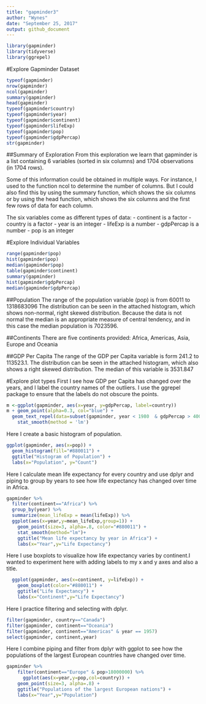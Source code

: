 ```yaml
---
title: "gapminder3"
author: "Wynes"
date: "September 25, 2017"
output: github_document
---
```


```r
library(gapminder)
library(tidyverse)
library(ggrepel)
```

#Explore Gapminder Dataset

```r
typeof(gapminder)
nrow(gapminder)
ncol(gapminder)
summary(gapminder)
head(gapminder)
typeof(gapminder$country)
typeof(gapminder$year)
typeof(gapminder$continent)
typeof(gapminder$lifeExp)
typeof(gapminder$pop)
typeof(gapminder$gdpPercap)
str(gapminder)
```
##Summary of Exploration
From this exploration we learn that gapminder is a list containing 6 variables (sorted in six columns) and 1704 observations (in 1704 rows).

Some of this information could be obtained in multiple ways. For instance, I used to the function ncol to determine the number of columns. But I could also find this by using the summary function, which shows the six columns or by using the head function, which shows the six columns and the first few rows of data for each column.

The six variables come as different types of data:
- continent is a factor
- country is a factor
- year is an integer
- lifeExp is a number
- gdpPercap is a number
- pop is an integer

#Explore Individual Variables
```r
range(gapminder$pop)
hist(gapminder$pop)
median(gapminder$pop)
table(gapminder$continent)
summary(gapminder)
hist(gapminder$gdpPercap)
median(gapminder$gdpPercap)

```
##Population
The range of the population variable (pop) is from 60011 to 1318683096
The distribution can be seen in the attached histogram, which shows non-normal, right skewed distribution. Because the data is not normal the median is an appropriate measure of central tendency, and in this case the median population is 7023596.

##Continents
There are five continents provided: Africa, Americas, Asia, Europe and Oceania

##GDP Per Capita
The range of the GDP per Capita variable is form 241.2 to 113523.1. The distribution can be seen in the attached histogram, which also shows a right skewed distribution. The median of this variable is 3531.847

#Explore plot types
First I see how GDP per Capita has changed over the years, and I label the country names of the outliers. I use the ggrepel package to ensure that the labels do not obscure the points.

```r
m <-ggplot(gapminder, aes(x=year, y=gdpPercap, label=country))
m + geom_point(alpha=0.3, col="blue") +
  geom_text_repel(data=subset(gapminder, year < 1980  & gdpPercap > 40000)) +
    stat_smooth(method = 'lm')
```


Here I create a basic histogram of population.
```r
ggplot(gapminder, aes(x=pop)) +
  geom_histogram(fill="#880011") +  
  ggtitle("Histogram of Population") +
  labs(x="Population", y="Count")

```

Here I calculate mean life expectancy for every country and use dplyr and piping to group by years to see how life expectancy has changed over time in Africa.
```r
gapminder %>%
  filter(continent=="Africa") %>%
  group_by(year) %>%
  summarize(mean_lifeExp = mean(lifeExp)) %>%
  ggplot(aes(x=year,y=mean_lifeExp,group=1)) + 
    geom_point(size=3, alpha=.8, color="#880011") +
    stat_smooth(method="lm")+
    ggtitle("Mean life expectancy by year in Africa") +
    labs(x="Year",y="Life Expectancy") 
```

Here I use boxplots to visualize how life expectancy varies by continent.I wanted to experiment here with adding labels to my x and y axes and also a title.
```r
  ggplot(gapminder, aes(x=continent, y=lifeExp)) + 
    geom_boxplot(color="#880011") +
    ggtitle("Life Expectancy") +
    labs(x="Continent",y="Life Expectancy") 
```

Here I practice filtering and selecting with dplyr.
```r
filter(gapminder, country=="Canada")
filter(gapminder, continent=="Oceania")
filter(gapminder, continent=="Americas" & year == 1957)
select(gapminder, continent,year)
```

Here I combine piping and filter from dplyr with ggplot to see how the populations of the largest European countries have changed over time. 
```r
gapminder %>% 
    filter(continent=="Europe" & pop>18000000) %>% 
      ggplot(aes(x=year,y=pop,col=country)) + 
    geom_point(size=3, alpha=.8) +
    ggtitle("Populations of the largest European nations") +
    labs(x="Year",y="Population") 
```